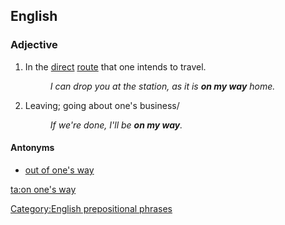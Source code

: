 ==English==

===Adjective===
{{en-adj|pos=[[on]] [[one's]] [[way]]|-}}

# In the [[direct]] [[route]] that one intends to travel.
#:''I can drop you at the station, as it is '''on my way''' home.''
# Leaving; going about one's business/
#: ''If we're done, I'll be '''on my way'''.''

====Antonyms====
*[[out of one's way]]

[[Category:English prepositional phrases]]

[[ta:on one's way]]